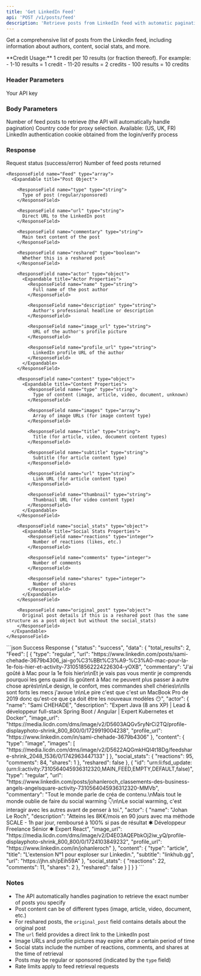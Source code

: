 ```yaml
---
title: 'Get LinkedIn Feed'
api: 'POST /v1/posts/feed'
description: 'Retrieve posts from LinkedIn feed with automatic pagination'
---
```


Get a comprehensive list of posts from the LinkedIn feed, including information about authors, content, social stats, and more.

<Note>
  **Credit Usage:** 1 credit per 10 results (or fraction thereof). For example:
  - 1-10 results = 1 credit
  - 11-20 results = 2 credits
  - 100 results = 10 credits
</Note>

### Header Parameters

<ParamField header="x-api-key" type="string" required>
  Your API key
</ParamField>

### Body Parameters

<ParamField body="total_results" type="integer" default="10">
  Number of feed posts to retrieve (the API will automatically handle pagination)
</ParamField>

<ParamField body="country" type="string" default="FR">
  Country code for proxy selection. Available: (US, UK, FR)
</ParamField>

<ParamField body="login_token" type="string" required>
  LinkedIn authentication cookie obtained from the login/verify process
</ParamField>

### Response

<ResponseField name="status" type="string">
  Request status (success/error)
</ResponseField>

<ResponseField name="data" type="object">
  <Expandable title="Properties">
    <ResponseField name="total_results" type="integer">
      Number of feed posts returned
    </ResponseField>

    <ResponseField name="Feed" type="array">
      <Expandable title="Post Object">

        <ResponseField name="type" type="string">
          Type of post (regular/sponsored)
        </ResponseField>

        <ResponseField name="url" type="string">
          Direct URL to the LinkedIn post
        </ResponseField>

        <ResponseField name="commentary" type="string">
          Main text content of the post
        </ResponseField>

        <ResponseField name="reshared" type="boolean">
          Whether this is a reshared post
        </ResponseField>

        <ResponseField name="actor" type="object">
          <Expandable title="Actor Properties">
            <ResponseField name="name" type="string">
              Full name of the post author
            </ResponseField>

            <ResponseField name="description" type="string">
              Author's professional headline or description
            </ResponseField>

            <ResponseField name="image_url" type="string">
              URL of the author's profile picture
            </ResponseField>

            <ResponseField name="profile_url" type="string">
              LinkedIn profile URL of the author
            </ResponseField>
          </Expandable>
        </ResponseField>

        <ResponseField name="content" type="object">
          <Expandable title="Content Properties">
            <ResponseField name="type" type="string">
              Type of content (image, article, video, document, unknown)
            </ResponseField>

            <ResponseField name="images" type="array">
              Array of image URLs (for image content type)
            </ResponseField>

            <ResponseField name="title" type="string">
              Title (for article, video, document content types)
            </ResponseField>

            <ResponseField name="subtitle" type="string">
              Subtitle (for article content type)
            </ResponseField>

            <ResponseField name="url" type="string">
              Link URL (for article content type)
            </ResponseField>

            <ResponseField name="thumbnail" type="string">
              Thumbnail URL (for video content type)
            </ResponseField>
          </Expandable>
        </ResponseField>

        <ResponseField name="social_stats" type="object">
          <Expandable title="Social Stats Properties">
            <ResponseField name="reactions" type="integer">
              Number of reactions (likes, etc.)
            </ResponseField>

            <ResponseField name="comments" type="integer">
              Number of comments
            </ResponseField>

            <ResponseField name="shares" type="integer">
              Number of shares
            </ResponseField>
          </Expandable>
        </ResponseField>

        <ResponseField name="original_post" type="object">
          Original post details if this is a reshared post (has the same structure as a post object but without the social_stats)
        </ResponseField>
      </Expandable>
    </ResponseField>
  </Expandable>
</ResponseField>

<ResponseExample>
```json Success Response
{
  "status": "success",
  "data": {
    "total_results": 2,
    "Feed": [
      {
        "type": "regular",
        "url": "https://www.linkedin.com/posts/sami-chehade-3679b4306_jai-go%C3%BBt%C3%A9-%C3%A0-mac-pour-la-1e-fois-hier-et-activity-7310518562224226304-yOXB",
        "commentary": "J'ai goûté à Mac pour la 1e fois hier\n\nEt je vais pas vous mentir je comprends pourquoi les gens quand ils goûtent à Mac ne peuvent plus passer à autre chose après\n\nLe design, le confort, mes commandes shell chéries\n\nIls sont forts les mecs j'avoue \n\nLe pire c'est que c'est un MacBook Pro de 2019 donc qu'est-ce que ça doit être les nouveaux modèles 😶",
        "actor": {
          "name": "Sami CHEHADE",
          "description": "Expert Java (8 ans XP) | Lead & développeur full-stack Spring Boot / Angular | Expert Kubernetes et Docker",
          "image_url": "https://media.licdn.com/dms/image/v2/D5603AQGv5ryNrCi2TQ/profile-displayphoto-shrink_800_800/0/1729919004238",
          "profile_url": "https://www.linkedin.com/in/sami-chehade-3679b4306"
        },
        "content": {
          "type": "image",
          "images": [
            "https://media.licdn.com/dms/image/v2/D5622AQGmkHQI4t18Dg/feedshare-shrink_2048_1536/0/1742963447133"
          ]
        },
        "social_stats": {
          "reactions": 95,
          "comments": 84,
          "shares": 1
        },
        "reshared": false
      },
      {
        "id": "urn:li:fsd_update:(urn:li:activity:7310564045936312320,MAIN_FEED,EMPTY,DEFAULT,false)",
        "type": "regular",
        "url": "https://www.linkedin.com/posts/johanleroch_classements-des-business-angels-angelsquare-activity-7310564045936312320-MMVb",
        "commentary": "Tout le monde parle de créa de contenu.\nMais tout le monde oublie de faire du social warming 👇\n\nLe social warming, c'est interagir avec les autres avant de penser à toi.",
        "actor": {
          "name": "Johan Le Roch",
          "description": "Atteins les 8K€/mois en 90 jours avec ma méthode SCALE - 1h par jour, remboursé à 100% si pas de résultat ✱ Développeur Freelance Sénior ✱ Expert React",
          "image_url": "https://media.licdn.com/dms/image/v2/D4E03AQEPbkOj2iw_yQ/profile-displayphoto-shrink_800_800/0/1724103849232",
          "profile_url": "https://www.linkedin.com/in/johanleroch"
        },
        "content": {
          "type": "article",
          "title": "L'extension N°1 pour exploser sur Linkedin.",
          "subtitle": "linkhub.gg",
          "url": "https://jhn.sh/pEih59A"
        },
        "social_stats": {
          "reactions": 22,
          "comments": 11,
          "shares": 2
        },
        "reshared": false
      }
    ]
  }
}
```
</ResponseExample>

### Notes

- The API automatically handles pagination to retrieve the exact number of posts you specify
- Post content can be of different types (image, article, video, document, etc.)
- For reshared posts, the `original_post` field contains details about the original post
- The `url` field provides a direct link to the LinkedIn post
- Image URLs and profile pictures may expire after a certain period of time
- Social stats include the number of reactions, comments, and shares at the time of retrieval
- Posts may be regular or sponsored (indicated by the `type` field)
- Rate limits apply to feed retrieval requests
